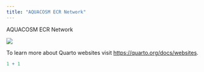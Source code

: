 ```yaml
---
title: "AQUACOSM ECR Network"
---
```


<!-- <img src = "images/AQUACOSM-ecr_transpaternt.png" width = "100%"> -->

::: cent
AQUACOSM ECR Network
:::

::: cent
![](images/AQUACOSM-ecr_transpaternt.png){fig-align="center"}
:::

To learn more about Quarto websites visit <https://quarto.org/docs/websites>.

```r
1 + 1
```
